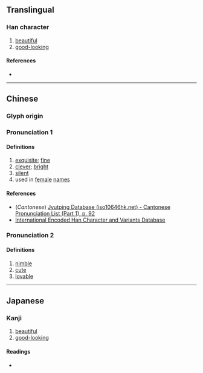 {{character info/new}}
==Translingual==

===Han character===
{{Han char|rn=38|rad=女|as=06|sn=9|four=48461|canj=VOMR|ids=⿰女合}}

# [[beautiful]]
# [[good-looking]]

====References====
* {{Han ref|kx=0261.070|dkj=06242|dj=0527.110|hdz=21046.020|uh=59F6|ud=23030|bh=CE6B|bd=52843}}

----

==Chinese==
{{zh-forms}}

===Glyph origin===
{{Han etym}}

===Pronunciation 1===
{{zh-pron
|m=è
|c=ap1,ngap1
|mc=y
|oc=y
|ma=
|cat=a,pn
}}

====Definitions====
{{zh-hanzi}}

# [[exquisite]]; [[fine]]
# [[clever]]; [[bright]]
# [[silent]]
# used in [[female]] [[name]]s

====References====
* (''Cantonese'') [http://www.iso10646hk.net/jp/document/download.jsp Jyutping Database (iso10646hk.net) - Cantonese Pronunciation List (Part 1), p. 92]
* [http://chardb.iis.sinica.edu.tw/char/9727 International Encoded Han Character and Variants Database]

===Pronunciation 2===
{{zh-pron
|m=yà
|cat=a
}}

====Definitions====
{{zh-hanzi}}

# [[nimble]]
# [[cute]]
# [[lovable]]

----

==Japanese==

===Kanji===
{{ja-kanji|grade=|rs=女06}}

# [[beautiful]]
# [[good-looking]]

====Readings====
* {{ja-readings|on=[[おう]] (ō)|kun=[[しずか]] (shizuka), [[あい]] (ai)}}